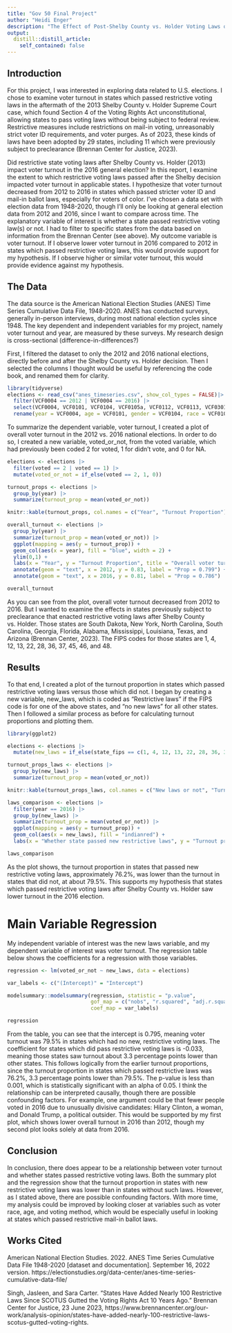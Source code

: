 ```yaml
---
title: "Gov 50 Final Project"
author: "Heidi Enger"
description: "The Effect of Post-Shelby County vs. Holder Voting Laws on Voter Turnout"
output:
  distill::distill_article:
    self_contained: false
---
```


## Introduction

For this project, I was interested in exploring data related to U.S. elections. I chose to examine voter turnout in states which passed restrictive voting laws in the aftermath of the 2013 Shelby County v. Holder Supreme Court case, which found Section 4 of the Voting Rights Act unconstitutional, allowing states to pass voting laws without being subject to federal review. Restrictive measures include restrictions on mail-in voting, unreasonably strict voter ID requirements, and voter purges. As of 2023, these kinds of laws have been adopted by 29 states, including 11 which were previously subject to preclearance (Brennan Center for Justice, 2023).

Did restrictive state voting laws after Shelby County vs. Holder (2013) impact voter turnout in the 2016 general election? In this report, I examine the extent to which restrictive voting laws passed after the Shelby decision impacted voter turnout in applicable states. I hypothesize that voter turnout decreased from 2012 to 2016 in states which passed stricter voter ID and mail-in ballot laws, especially for voters of color. I've chosen a data set with election data from 1948-2020, though I'll only be looking at general election data from 2012 and 2016, since I want to compare across time. The explanatory variable of interest is whether a state passed restrictive voting law(s) or not. I had to filter to specific states from the data based on information from the Brennan Center (see above). My outcome variable is voter turnout. If I observe lower voter turnout in 2016 compared to 2012 in states which passed restrictive voting laws, this would provide support for my hypothesis. If I observe higher or similar voter turnout, this would provide evidence against my hypothesis. 

## The Data 
The data source is the American National Election Studies (ANES) Time Series Cumulative Data File, 1948-2020. ANES has conducted surveys, generally in-person interviews, during most national election cycles since 1948. The key dependent and independent variables for my project, namely voter turnout and year, are measured by these surveys. My research design is cross-sectional (difference-in-differences?)

First, I filtered the dataset to only the 2012 and 2016 national elections, directly before and after the Shelby County vs. Holder decision. Then I selected the columns I thought would be useful by referencing the code book, and renamed them for clarity. 

```r
library(tidyverse)
elections <- read_csv("anes_timeseries.csv", show_col_types = FALSE)|>
  filter(VCF0004 == 2012 | VCF0004 == 2016) |>
  select(VCF0004, VCF0101, VCF0104, VCF0105a, VCF0112, VCF0113, VCF0301, VCF0310, VCF0701, VCF0702, VCF0703, VCF0748, VCF0750, VCF0803, VCF0901a, VCF9150) |>
  rename(year = VCF0004, age = VCF0101, gender = VCF0104, race = VCF0105a, region = VCF0112, poli_south = VCF0113, party = VCF0301, interest = VCF0310, registered = VCF0701, voted = VCF0702, turnout_summary = VCF0703, vote_day = VCF0748, vote_method = VCF0750, lib_scale = VCF0803, state_fips = VCF0901a)

```
To summarize the dependent variable, voter turnout, I created a plot of overall voter turnout in the 2012 vs. 2016 national elections. In order to do so, I created a new variable, voted_or_not, from the voted variable, which had previously been coded 2 for voted, 1 for didn't vote, and 0 for NA. 

```r
elections <- elections |>
  filter(voted == 2 | voted == 1) |>
  mutate(voted_or_not = if_else(voted == 2, 1, 0))

turnout_props <- elections |>
  group_by(year) |>
  summarize(turnout_prop = mean(voted_or_not))

knitr::kable(turnout_props, col.names = c("Year", "Turnout Proportion"), digits = 3)

overall_turnout <- elections |>
  group_by(year) |>
  summarize(turnout_prop = mean(voted_or_not)) |>
  ggplot(mapping = aes(y = turnout_prop)) +
  geom_col(aes(x = year), fill = "blue", width = 2) +
  ylim(0,1) +
  labs(x = "Year", y = "Turnout Proportion", title = "Overall voter turnout in 2012 vs. 2016") +
  annotate(geom = "text", x = 2012, y = 0.83, label = "Prop = 0.799") +
  annotate(geom = "text", x = 2016, y = 0.81, label = "Prop = 0.786")

overall_turnout
```
As you can see from the plot, overall voter turnout decreased from 2012 to 2016. But I wanted to examine the effects in states previously subject to preclearance that enacted restrictive voting laws after Shelby County vs. Holder. Those states are South Dakota, New York, North Carolina, South Carolina, Georgia, Florida, Alabama, Mississippi, Louisiana, Texas, and Arizona (Brennan Center, 2023). The FIPS codes for those states are 1, 4, 12, 13, 22, 28, 36, 37, 45, 46, and 48. 

## Results

To that end, I created a plot of the turnout proportion in states which passed restrictive voting laws versus those which did not. I began by creating a new variable, new_laws, which is coded as "Restrictive laws" if the FIPS code is for one of the above states, and "no new laws" for all other states. Then I followed a similar process as before for calculating turnout proportions and plotting them. 

```r
library(ggplot2)

elections <- elections |>
  mutate(new_laws = if_else(state_fips == c(1, 4, 12, 13, 22, 28, 36, 37, 45, 46, 48), "Restrictive laws", "No new laws"))

turnout_props_laws <- elections |>
  group_by(new_laws) |>
  summarize(turnout_prop = mean(voted_or_not))

knitr::kable(turnout_props_laws, col.names = c("New laws or not", "Turnout Proportion"), digits = 3)

laws_comparison <- elections |>
  filter(year == 2016) |>
  group_by(new_laws) |>
  summarize(turnout_prop = mean(voted_or_not)) |>
  ggplot(mapping = aes(y = turnout_prop)) +
  geom_col(aes(x = new_laws), fill = "indianred") +
  labs(x = "Whether state passed new restrictive laws", y = "Turnout proportion", title = "Turnout in states that passed restrictive laws vs. states with no new laws") 

laws_comparison

```
As the plot shows, the turnout proportion in states that passed new restrictive voting laws, approximately 76.2%, was lower than the turnout in states that did not, at about 79.5%. This supports my hypothesis that states which passed restrictive voting laws after Shelby County vs. Holder saw lower turnout in the 2016 election.

# Main Variable Regression
My independent variable of interest was the new laws variable, and my dependent variable of interest was voter turnout. The regression table below shows the coefficients for a regression with those variables.

```r
regression <- lm(voted_or_not ~ new_laws, data = elections)

var_labels <- c("(Intercept)" = "Intercept")

modelsummary::modelsummary(regression, statistic = "p.value", 
                           gof_map = c("nobs", "r.squared", "adj.r.squared"),
                           coef_map = var_labels)

regression
```
From the table, you can see that the intercept is 0.795, meaning voter turnout was 79.5% in states which had no new, restrictive voting laws. The coefficient for states which did pass restrictive voting laws is -0.033, meaning those states saw turnout about 3.3 percentage points lower than other states. This follows logically from the earlier turnout proportions, since the turnout proportion in states which passed restrictive laws was 76.2%, 3.3 percentage points lower than 79.5%. The p-value is less than 0.001, which is statistically significant with an alpha of 0.05. I think the relationship can be interpreted causally, though there are possible confounding factors. For example, one argument could be that fewer people voted in 2016 due to unusually divisive candidates: Hilary Clinton, a woman, and Donald Trump, a political outsider. This would be supported by my first plot, which shows lower overall turnout in 2016 than 2012, though my second plot looks solely at data from 2016. 

## Conclusion
In conclusion, there does appear to be a relationship between voter turnout and whether states passed restrictive voting laws. Both the summary plot and the regression show that the turnout proportion in states with new restrictive voting laws was lower than in states without such laws. However, as I stated above, there are possible confounding factors. With more time, my analysis could be improved by looking closer at variables such as voter race, age, and voting method, which would be especially useful in looking at states which passed restrictive mail-in ballot laws.


## Works Cited
American National Election Studies. 2022. ANES Time Series Cumulative Data File 1948-2020 [dataset and documentation]. September 16, 2022 version. https://electionstudies.org/data-center/anes-time-series-cumulative-data-file/

Singh, Jasleen, and Sara Carter. “States Have Added Nearly 100 Restrictive Laws Since SCOTUS Gutted the Voting Rights Act 10 Years Ago.” Brennan Center for Justice, 23 June 2023, https://www.brennancenter.org/our-work/analysis-opinion/states-have-added-nearly-100-restrictive-laws-scotus-gutted-voting-rights.



